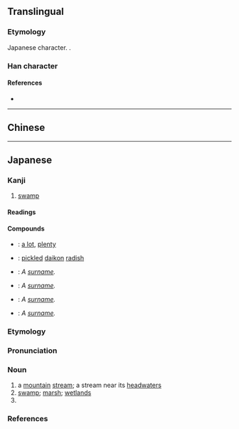 {{also|澤|泽}}
{{character info}}
==Translingual==
{{Han simplified forms|澤|沢|泽}}

===Etymology===
Japanese {{w|shinjitai}} character. {{Han simp|澤|f=睪|t=尺}}.

===Han character===
{{Han char|rn=85|rad=水|as=04|sn=7|four=|canj=ESO|ids=⿰氵尺}}

====References====
* {{Han ref|kx=0612.121|dkj=17234|dj=1005.160|hdz=31574.031|uh=6CA2|ud=27810}}

----

==Chinese==
{{zh-see|澤|v}}

----

==Japanese==
{{ja-kanji forms|沢|澤}}

===Kanji===
{{ja-kanji|grade=c|rs=水04|kyu=澤}}

# [[swamp]]

====Readings====
{{ja-readings
|goon=じゃく
|kanon=たく
|kun=さわ-<さは-, うるお-す, うるおい
}}

====Compounds====
{{der-top|Compounds}}
* {{ja-r|沢山|たくさん}}: [[a lot]], [[plenty]]
* {{ja-r|沢庵|たくあん}}: [[pickled]] [[daikon]] [[radish]]
* {{ja-r|梅沢|^うめざわ}}: ''A [[surname]].''
* {{ja-r|藤沢|^ふじさわ}}: ''A [[surname]].''
* {{ja-r|大沢|^おおさわ}}: ''A [[surname]].''
* {{ja-r|中沢|^なかざわ}}: ''A [[surname]].''
{{der-bottom}}

===Etymology===
{{ja-kanjitab|さわ|yomi=k}}

===Pronunciation===
{{ja-pron|yomi=k|さわ|acc=2|acc_ref=DJR,NHK}}

===Noun===
{{ja-noun|kyu=澤|さわ|hhira=さは}}

# a [[mountain]] [[stream]]; a stream near its [[headwater]]s
# [[swamp]]; [[marsh]]; [[wetlands]]
# {{surname|ja|sort=さわ}}

===References===
<references/>